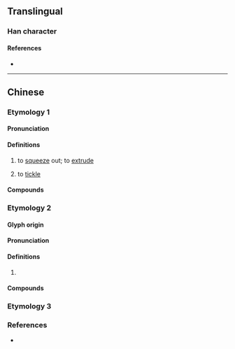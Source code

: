 {{character info}}
==Translingual==

===Han character===
{{Han char|rn=64|rad=手|as=15|sn=18|four=58027|canj=QHAL|ids=⿰扌節}}

====References====
* {{Han ref|kx=0461.030|dkj=12894|dj=0810.110|hdz=31981.020|uh=64F3|ud=25843|bh=E9AD|bd=59821}}

----

==Chinese==

===Etymology 1===
{{zh-forms|alt=唧}}
{{zh-wp|yue}}

====Pronunciation====
{{zh-pron
|c=zit1
|cat=v
}}

====Definitions====
{{zh-hanzi}}

# {{lb|zh|Cantonese}} to [[squeeze]] out; to [[extrude]]
#: {{zh-x|擳 牙膏|to squeeze out toothpaste|C}}
# {{lb|zh|Cantonese}} to [[tickle]]

====Compounds====
{{zh-der|怕擳|擳人|擳都唔笑|擳牙膏}}

===Etymology 2===
{{zh-forms}}

====Glyph origin====
{{Han etym}}

====Pronunciation====
{{zh-pron
|m=zhì
|c=zit3
|mc=y
|oc=y
|cat=
}}

====Definitions====
{{zh-hanzi}}

# {{rfdef|zh}}

====Compounds====
{{zh-der|挃擳}}

===Etymology 3===
{{zh-forms|alt=幯}}

{{zh-see|幯}}

===References===
* {{R:yue:mfccd}}